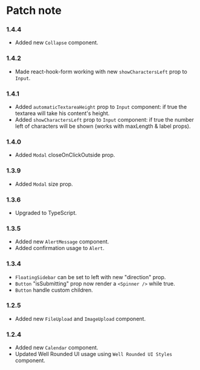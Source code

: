 
<Meta
  title="Home/Patch note"
/>

# Patch note

### 1.4.4
- Added new `Collapse` component.

### 1.4.2
- Made react-hook-form working with new `showCharactersLeft` prop to `Input`.

### 1.4.1
- Added `automaticTextareaHeight` prop to `Input` component: if true the textarea will take his content's height.
- Added `showCharactersLeft` prop to `Input` component: if true the number left of characters will be shown (works with maxLength & label props).

### 1.4.0
- Added `Modal` closeOnClickOutside  prop.

### 1.3.9
- Added `Modal` size prop.

### 1.3.6
- Upgraded to TypeScript.

### 1.3.5
- Added new `AlertMessage` component.
- Added confirmation usage to `Alert`.

### 1.3.4
- `FloatingSidebar` can be set to left with new "direction" prop.
- `Button` "isSubmitting" prop now render a `<Spinner />` while true.
- `Button` handle custom children.

### 1.2.5

- Added new `FileUpload` and `ImageUpload` component.

### 1.2.4
- Added new `Calendar` component.
- Updated Well Rounded UI usage using `Well Rounded UI Styles` component.